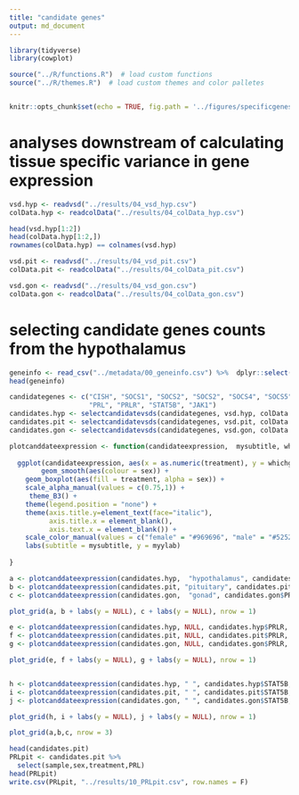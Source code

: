 ```yaml
---
title: "candidate genes"
output: md_document
---
```


```r
library(tidyverse)
library(cowplot)

source("../R/functions.R")  # load custom functions 
source("../R/themes.R")  # load custom themes and color palletes


knitr::opts_chunk$set(echo = TRUE, fig.path = '../figures/specificgenes/')
```

# analyses downstream of calculating tissue specific variance in gene expression

```r
vsd.hyp <- readvsd("../results/04_vsd_hyp.csv")
colData.hyp <- readcolData("../results/04_colData_hyp.csv")

head(vsd.hyp[1:2])
head(colData.hyp[1:2,])
rownames(colData.hyp) == colnames(vsd.hyp)

vsd.pit <- readvsd("../results/04_vsd_pit.csv")
colData.pit <- readcolData("../results/04_colData_pit.csv")

vsd.gon <- readvsd("../results/04_vsd_gon.csv")
colData.gon <- readcolData("../results/04_colData_gon.csv")

```


# selecting candidate genes counts from the hypothalamus



```r
geneinfo <- read_csv("../metadata/00_geneinfo.csv") %>%  dplyr::select(Name, geneid, entrezid) %>% arrange(Name)
head(geneinfo)
```

```r
candidategenes <- c("CISH", "SOCS1", "SOCS2", "SOCS2", "SOCS4", "SOCS5", "SOCS6", 
                    "PRL", "PRLR", "STAT5B", "JAK1")
candidates.hyp <- selectcandidatevsds(candidategenes, vsd.hyp, colData.hyp)
candidates.pit <- selectcandidatevsds(candidategenes, vsd.pit, colData.pit)
candidates.gon <- selectcandidatevsds(candidategenes, vsd.gon, colData.gon)

plotcanddateexpression <- function(candidateexpression,  mysubtitle, whichgene, myylab){
  
  ggplot(candidateexpression, aes(x = as.numeric(treatment), y = whichgene)) + 
        geom_smooth(aes(colour = sex)) +
    geom_boxplot(aes(fill = treatment, alpha = sex)) + 
    scale_alpha_manual(values = c(0.75,1)) +
     theme_B3() +
    theme(legend.position = "none") +
    theme(axis.title.y=element_text(face="italic"),
          axis.title.x = element_blank(),
          axis.text.x = element_blank()) +
    scale_color_manual(values = c("female" = "#969696", "male" = "#525252")) +
    labs(subtitle = mysubtitle, y = myylab)
  
}

a <- plotcanddateexpression(candidates.hyp,  "hypothalamus", candidates.hyp$PRL, "PRL")
b <- plotcanddateexpression(candidates.pit, "pituitary", candidates.pit$PRL, "PRL")
c <- plotcanddateexpression(candidates.gon,  "gonad", candidates.gon$PRL, "PRL")

plot_grid(a, b + labs(y = NULL), c + labs(y = NULL), nrow = 1)

e <- plotcanddateexpression(candidates.hyp, NULL, candidates.hyp$PRLR, "PRLR")
f <- plotcanddateexpression(candidates.pit, NULL, candidates.pit$PRLR, "PRLR")
g <- plotcanddateexpression(candidates.gon, NULL, candidates.gon$PRLR, "PRLR")

plot_grid(e, f + labs(y = NULL), g + labs(y = NULL), nrow = 1)


h <- plotcanddateexpression(candidates.hyp, " ", candidates.hyp$STAT5B, "STAT5B")
i <- plotcanddateexpression(candidates.pit, " ", candidates.pit$STAT5B, "STAT5B")
j <- plotcanddateexpression(candidates.gon, " ", candidates.gon$STAT5B, "STAT5B")

plot_grid(h, i + labs(y = NULL), j + labs(y = NULL), nrow = 1)
```


```r
plot_grid(a,b,c, nrow = 3)
```

```r
head(candidates.pit)
PRLpit <- candidates.pit %>%
  select(sample,sex,treatment,PRL)
head(PRLpit)
write.csv(PRLpit, "../results/10_PRLpit.csv", row.names = F)
```


